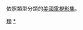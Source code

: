 {{漢語拼音分類}}

依照類型分類的[[美國|美國]][[電視影集|電視影集]]。

{{CategoryTOC}}

[[Category:美國電視劇|類]]
[[Category:各題材電視劇|*]]